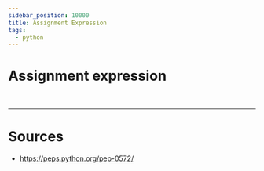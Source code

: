 ```yaml
---
sidebar_position: 10000
title: Assignment Expression
tags:
  - python
---
```


# <Color color="var(--not-nesary-for-now-future-font-color)"> Assignment expression </Color>


<br/>

---

# Sources

- https://peps.python.org/pep-0572/